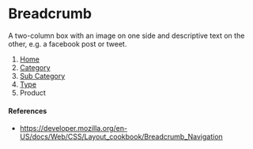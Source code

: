 
# Breadcrumb

A two-column box with an image on one side and descriptive text on the other, e.g. a facebook post or tweet.

<nav aria-label="Breadcrumb" className={styles.breadcrumb}>
  <ol>
    <li>
      <a href="#">Home</a>
    </li>
    <li>
      <a href="#">Category</a>
    </li>
    <li>
      <a href="#">Sub Category</a>
    </li>
    <li>
      <a href="#">Type</a>
    </li>
    <li>
      <span aria-current="page">Product</span>
    </li>
  </ol>
</nav>

#### References

- https://developer.mozilla.org/en-US/docs/Web/CSS/Layout_cookbook/Breadcrumb_Navigation
